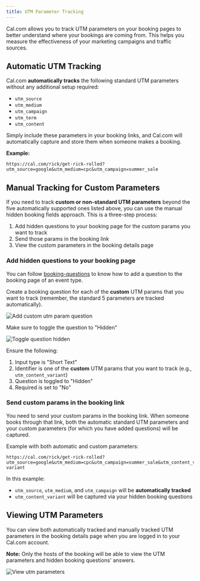 ```yaml
---
title: UTM Parameter Tracking
---
```


Cal.com allows you to track UTM parameters on your booking pages to better understand where your bookings are coming from. This helps you measure the effectiveness of your marketing campaigns and traffic sources.

## Automatic UTM Tracking

Cal.com **automatically tracks** the following standard UTM parameters without any additional setup required:

- `utm_source`
- `utm_medium`
- `utm_campaign`
- `utm_term`
- `utm_content`

Simply include these parameters in your booking links, and Cal.com will automatically capture and store them when someone makes a booking.

**Example:**
```
https://cal.com/rick/get-rick-rolled?utm_source=google&utm_medium=cpc&utm_campaign=summer_sale
```

## Manual Tracking for Custom Parameters

If you need to track **custom or non-standard UTM parameters** beyond the five automatically supported ones listed above, you can use the manual hidden booking fields approach. This is a three-step process:

1. Add hidden questions to your booking page for the custom params you want to track
2. Send those params in the booking link  
3. View the custom parameters in the booking details page

### Add hidden questions to your booking page
You can follow [booking-questions](/event-types/booking-questions) to know how to add a question to the booking page of an event type.

Create a booking question for each of the **custom** UTM params that you want to track (remember, the standard 5 parameters are tracked automatically).

<Frame>
<img src="/images/add-custom-utm-param-hidden-question.png" alt="Add custom utm param question" />
</Frame>

Make sure to toggle the question to "Hidden"
<Frame>
<img src="/images/toggle-question-hidden.png" alt="Toggle question hidden" />
</Frame>

Ensure the following:
1. Input type is "Short Text"
2. Identifier is one of the **custom** UTM params that you want to track (e.g., `utm_content_variant`)
3. Question is toggled to "Hidden"
4. Required is set to "No"

### Send custom params in the booking link

You need to send your custom params in the booking link. When someone books through that link, both the automatic standard UTM parameters and your custom parameters (for which you have added questions) will be captured.

Example with both automatic and custom parameters:

```
https://cal.com/rick/get-rick-rolled?utm_source=google&utm_medium=cpc&utm_campaign=summer_sale&utm_content_variant=content-variant
```

In this example:
- `utm_source`, `utm_medium`, and `utm_campaign` will be **automatically tracked** 
- `utm_content_variant` will be captured via your hidden booking questions

## Viewing UTM Parameters

You can view both automatically tracked and manually tracked UTM parameters in the booking details page when you are logged in to your Cal.com account.

**Note:** Only the hosts of the booking will be able to view the UTM parameters and hidden booking questions' answers.

<Frame>
<img src="/images/view-utm-params-booking-details.png" alt="View utm parameters" />
</Frame>